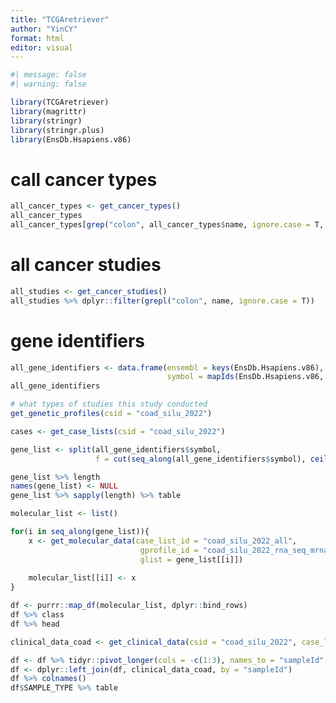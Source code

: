 ```yaml
---
title: "TCGAretriever"
author: "YinCY"
format: html
editor: visual
---
```


```r
#| message: false
#| warning: false

library(TCGAretriever)
library(magrittr)
library(stringr)
library(stringr.plus)
library(EnsDb.Hsapiens.v86)
```

# call cancer types
```r
all_cancer_types <- get_cancer_types()
all_cancer_types
all_cancer_types[grep("colon", all_cancer_types$name, ignore.case = T, value = F), ]
```

# all cancer studies
```r
all_studies <- get_cancer_studies()
all_studies %>% dplyr::filter(grepl("colon", name, ignore.case = T))
```

# gene identifiers
```r
all_gene_identifiers <- data.frame(ensembl = keys(EnsDb.Hsapiens.v86), 
                                   symbol = mapIds(EnsDb.Hsapiens.v86, keys = keys(EnsDb.Hsapiens.v86), keytype = "GENEID", column = "SYMBOL"))
all_gene_identifiers
```

```r
# what types of studies this study conducted
get_genetic_profiles(csid = "coad_silu_2022")
```

```r
cases <- get_case_lists(csid = "coad_silu_2022")

gene_list <- split(all_gene_identifiers$symbol, 
                   f = cut(seq_along(all_gene_identifiers$symbol), ceiling(nrow(all_gene_identifiers)/500)))

gene_list %>% length
names(gene_list) <- NULL
gene_list %>% sapply(length) %>% table

molecular_list <- list()

for(i in seq_along(gene_list)){
    x <- get_molecular_data(case_list_id = "coad_silu_2022_all", 
                             gprofile_id = "coad_silu_2022_rna_seq_mrna", 
                             glist = gene_list[[i]])
    
    molecular_list[[i]] <- x
}

df <- purrr::map_df(molecular_list, dplyr::bind_rows)
df %>% class
df %>% head
```

```r
clinical_data_coad <- get_clinical_data(csid = "coad_silu_2022", case_list_id = "coad_silu_2022_all")
```

```r
df <- df %>% tidyr::pivot_longer(cols = -c(1:3), names_to = "sampleId", values_to = "value")
df <- dplyr::left_join(df, clinical_data_coad, by = "sampleId")
df %>% colnames()
df$SAMPLE_TYPE %>% table
```





























